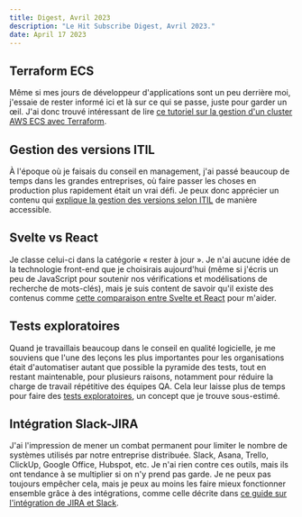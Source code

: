 ```yaml
---
title: Digest, Avril 2023
description: "Le Hit Subscribe Digest, Avril 2023."
date: April 17 2023
---
```


## Terraform ECS
Même si mes jours de développeur d'applications sont un peu derrière moi, j'essaie de rester informé ici et là sur ce qui se passe, juste pour garder un œil. J'ai donc trouvé intéressant de lire [ce tutoriel sur la gestion d'un cluster AWS ECS avec Terraform](https://www.architect.io/blog/2021-03-30/create-and-manage-an-aws-ecs-cluster-with-terraform/).

## Gestion des versions ITIL

À l'époque où je faisais du conseil en management, j'ai passé beaucoup de temps dans les grandes entreprises, où faire passer les choses en production plus rapidement était un vrai défi. Je peux donc apprécier un contenu qui [explique la gestion des versions selon ITIL](https://www.enov8.com/blog/what-is-release-management-in-itil-guide-and-best-practices/) de manière accessible.

## Svelte vs React

Je classe celui-ci dans la catégorie « rester à jour ». Je n'ai aucune idée de la technologie front-end que je choisirais aujourd'hui (même si j'écris un peu de JavaScript pour soutenir nos vérifications et modélisations de recherche de mots-clés), mais je suis content de savoir qu'il existe des contenus comme [cette comparaison entre Svelte et React](https://requestmetrics.com/blog/community/svelte-vs-react-on-performance/) pour m'aider.

## Tests exploratoires

Quand je travaillais beaucoup dans le conseil en qualité logicielle, je me souviens que l'une des leçons les plus importantes pour les organisations était d'automatiser autant que possible la pyramide des tests, tout en restant maintenable, pour plusieurs raisons, notamment pour réduire la charge de travail répétitive des équipes QA. Cela leur laisse plus de temps pour faire des [tests exploratoires](https://www.tricentis.com/learn/exploratory-testing), un concept que je trouve sous-estimé.

## Intégration Slack-JIRA

J'ai l'impression de mener un combat permanent pour limiter le nombre de systèmes utilisés par notre entreprise distribuée. Slack, Asana, Trello, ClickUp, Google Office, Hubspot, etc. Je n'ai rien contre ces outils, mais ils ont tendance à se multiplier si on n'y prend pas garde. Je ne peux pas toujours empêcher cela, mais je peux au moins les faire mieux fonctionner ensemble grâce à des intégrations, comme celle décrite dans [ce guide sur l'intégration de JIRA et Slack](https://www.wrangle.io/post/slack-integrations-with-jira-uses-and-how-to-set-it-up).
